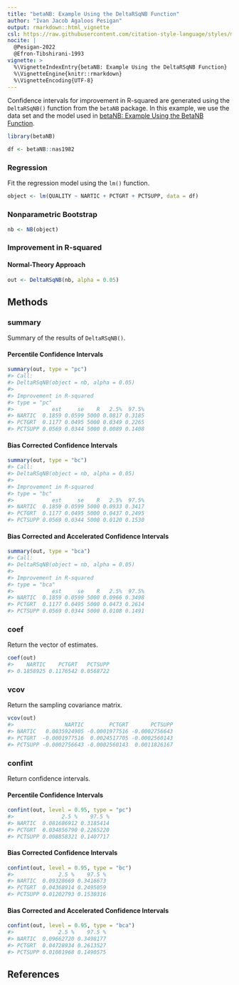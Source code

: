 ```yaml
---
title: "betaNB: Example Using the DeltaRSqNB Function"
author: "Ivan Jacob Agaloos Pesigan"
output: rmarkdown::html_vignette
csl: https://raw.githubusercontent.com/citation-style-language/styles/master/apa.csl
nocite: |
  @Pesigan-2022
  @Efron-Tibshirani-1993
vignette: >
  %\VignetteIndexEntry{betaNB: Example Using the DeltaRSqNB Function}
  %\VignetteEngine{knitr::rmarkdown}
  %\VignetteEncoding{UTF-8}
---
```




Confidence intervals for
improvement in R-squared
are generated using
the `DeltaRSqNB()` function from the `betaNB` package.
In this example,
we use the data set and the model used in
[betaNB: Example Using the BetaNB Function](example-beta-nb.html).


``` r
library(betaNB)
```




``` r
df <- betaNB::nas1982
```

### Regression

Fit the regression model using the `lm()` function.


``` r
object <- lm(QUALITY ~ NARTIC + PCTGRT + PCTSUPP, data = df)
```

### Nonparametric Bootstrap


``` r
nb <- NB(object)
```

### Improvement in R-squared

#### Normal-Theory Approach


``` r
out <- DeltaRSqNB(nb, alpha = 0.05)
```

## Methods

### summary

Summary of the results of `DeltaRSqNB()`.

#### Percentile Confidence Intervals


``` r
summary(out, type = "pc")
#> Call:
#> DeltaRSqNB(object = nb, alpha = 0.05)
#> 
#> Improvement in R-squared
#> type = "pc"
#>            est     se    R   2.5%  97.5%
#> NARTIC  0.1859 0.0599 5000 0.0817 0.3185
#> PCTGRT  0.1177 0.0495 5000 0.0349 0.2265
#> PCTSUPP 0.0569 0.0344 5000 0.0089 0.1408
```

#### Bias Corrected Confidence Intervals


``` r
summary(out, type = "bc")
#> Call:
#> DeltaRSqNB(object = nb, alpha = 0.05)
#> 
#> Improvement in R-squared
#> type = "bc"
#>            est     se    R   2.5%  97.5%
#> NARTIC  0.1859 0.0599 5000 0.0933 0.3417
#> PCTGRT  0.1177 0.0495 5000 0.0437 0.2495
#> PCTSUPP 0.0569 0.0344 5000 0.0120 0.1530
```

#### Bias Corrected and Accelerated Confidence Intervals


``` r
summary(out, type = "bca")
#> Call:
#> DeltaRSqNB(object = nb, alpha = 0.05)
#> 
#> Improvement in R-squared
#> type = "bca"
#>            est     se    R   2.5%  97.5%
#> NARTIC  0.1859 0.0599 5000 0.0966 0.3498
#> PCTGRT  0.1177 0.0495 5000 0.0473 0.2614
#> PCTSUPP 0.0569 0.0344 5000 0.0108 0.1491
```

### coef

Return the vector of estimates.


``` r
coef(out)
#>    NARTIC    PCTGRT   PCTSUPP 
#> 0.1858925 0.1176542 0.0568722
```

### vcov

Return the sampling covariance matrix.


``` r
vcov(out)
#>                NARTIC        PCTGRT       PCTSUPP
#> NARTIC   0.0035924905 -0.0001977516 -0.0002756643
#> PCTGRT  -0.0001977516  0.0024517705 -0.0002560143
#> PCTSUPP -0.0002756643 -0.0002560143  0.0011826167
```

### confint

Return confidence intervals.

#### Percentile Confidence Intervals


``` r
confint(out, level = 0.95, type = "pc")
#>               2.5 %    97.5 %
#> NARTIC  0.081686912 0.3185414
#> PCTGRT  0.034856790 0.2265220
#> PCTSUPP 0.008858321 0.1407717
```

#### Bias Corrected Confidence Intervals


``` r
confint(out, level = 0.95, type = "bc")
#>              2.5 %    97.5 %
#> NARTIC  0.09328669 0.3416673
#> PCTGRT  0.04368914 0.2495059
#> PCTSUPP 0.01202793 0.1530316
```

#### Bias Corrected and Accelerated Confidence Intervals


``` r
confint(out, level = 0.95, type = "bca")
#>              2.5 %    97.5 %
#> NARTIC  0.09662720 0.3498177
#> PCTGRT  0.04728934 0.2613527
#> PCTSUPP 0.01081968 0.1490575
```

## References
